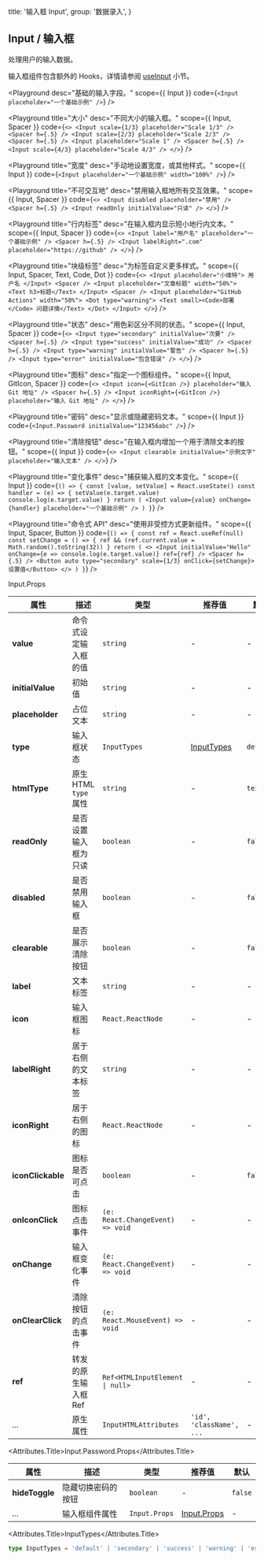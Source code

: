 
  title: '输入框 Input',
  group: '数据录入',
}

## Input / 输入框

处理用户的输入数据。

输入框组件包含额外的 Hooks，详情请参阅 [useInput](/zh-cn/hooks/use-input) 小节。

<Playground
  desc="基础的输入字段。"
  scope={{ Input }}
  code={`
<Input placeholder="一个基础示例" />
`}
/>

<Playground
  title="大小"
  desc="不同大小的输入框。"
  scope={{ Input, Spacer }}
  code={`
<>
  <Input scale={1/3} placeholder="Scale 1/3" /> <Spacer h={.5} />
  <Input scale={2/3} placeholder="Scale 2/3" /> <Spacer h={.5} />
  <Input placeholder="Scale 1" /> <Spacer h={.5} />
  <Input scale={4/3} placeholder="Scale 4/3" />
</>
`}
/>

<Playground
  title="宽度"
  desc="手动地设置宽度，或其他样式。"
  scope={{ Input }}
  code={`
<Input placeholder="一个基础示例" width="100%" />
`}
/>

<Playground
  title="不可交互地"
  desc="禁用输入框地所有交互效果。"
  scope={{ Input, Spacer }}
  code={`
<>
  <Input disabled placeholder="禁用" />
  <Spacer h={.5} />
  <Input readOnly initialValue="只读" />
</>
`}
/>

<Playground
  title="行内标签"
  desc="在输入框内显示短小地行内文本。"
  scope={{ Input, Spacer }}
  code={`
<>
  <Input label="用户名" placeholder="一个基础示例" />
  <Spacer h={.5} />
  <Input labelRight=".com" placeholder="https://github" />
</>
`}
/>

<Playground
  title="块级标签"
  desc="为标签自定义更多样式。"
  scope={{ Input, Spacer, Text, Code, Dot }}
  code={`
<>
  <Input placeholder="小维特">
    用户名
  </Input>
  <Spacer />
  <Input placeholder="文章标题" width="50%">
    <Text h3>标题</Text>
  </Input>
  <Spacer />
  <Input placeholder="GitHub Actions" width="50%">
    <Dot type="warning">
      <Text small><Code>部署</Code> 问题详情</Text>
    </Dot>
  </Input>
</>
`}
/>

<Playground
  title="状态"
  desc="用色彩区分不同的状态。"
  scope={{ Input, Spacer }}
  code={`
<>
  <Input type="secondary" initialValue="次要" />
  <Spacer h={.5} />
  <Input type="success" initialValue="成功" />
  <Spacer h={.5} />
  <Input type="warning" initialValue="警告" />
  <Spacer h={.5} />
  <Input type="error" initialValue="包含错误" />
</>
`}
/>

<Playground
  title="图标"
  desc="指定一个图标组件。"
  scope={{ Input, GitIcon, Spacer }}
  code={`
<>
  <Input icon={<GitIcon />} placeholder="输入 Git 地址" />
  <Spacer h={.5} />
  <Input iconRight={<GitIcon />} placeholder="输入 Git 地址" />
</>
`}
/>

<Playground
  title="密码"
  desc="显示或隐藏密码文本。"
  scope={{ Input }}
  code={`
<Input.Password initialValue="123456abc" />
`}
/>

<Playground
  title="清除按钮"
  desc="在输入框内增加一个用于清除文本的按钮。"
  scope={{ Input }}
  code={`
<>
  <Input clearable initialValue="示例文字" placeholder="输入文本" />
</>
`}
/>

<Playground
  title="变化事件"
  desc="捕获输入框的文本变化。"
  scope={{ Input }}
  code={`
() => {
  const [value, setValue] = React.useState()
  const handler = (e) => {
    setValue(e.target.value)
    console.log(e.target.value)
  }
  return (
    <Input value={value} onChange={handler} placeholder="一个基础示例" />
  )
}
`}
/>

<Playground
  title="命令式 API"
  desc="使用非受控方式更新组件。"
  scope={{ Input, Spacer, Button }}
  code={`
() => {
  const ref = React.useRef(null)
  const setChange = () => {
    ref && (ref.current.value = Math.random().toString(32))
  }
  return (
    <>
      <Input initialValue="Hello" onChange={e => console.log(e.target.value)} ref={ref} />
      <Spacer h={.5} />
      <Button auto type="secondary" scale={1/3} onClick={setChange}>设置值</Button>
    </>
  )
}
`}
/>

<Attributes edit="/pages/zh-cn/components/input.mdx">
<Attributes.Title>Input.Props</Attributes.Title>

| 属性              | 描述                  | 类型                                           | 推荐值                    | 默认      |
| ----------------- | --------------------- | ---------------------------------------------- | ------------------------- | --------- |
| **value**         | 命令式设定输入框的值  | `string`                                       | -                         | -         |
| **initialValue**  | 初始值                | `string`                                       | -                         | -         |
| **placeholder**   | 占位文本              | `string`                                       | -                         | -         |
| **type**          | 输入框状态            | `InputTypes`                                   | [InputTypes](#inputtypes) | `default` |
| **htmlType**      | 原生 HTML `type` 属性 | `string`                                       | -                         | `text`    |
| **readOnly**      | 是否设置输入框为只读  | `boolean`                                      | -                         | `false`   |
| **disabled**      | 是否禁用输入框        | `boolean`                                      | -                         | `false`   |
| **clearable**     | 是否展示清除按钮      | `boolean`                                      | -                         | `false`   |
| **label**         | 文本标签              | `string`                                       | -                         | -         |
| **icon**          | 输入框图标            | `React.ReactNode`                              | -                         | -         |
| **labelRight**    | 居于右侧的文本标签    | `string`                                       | -                         | -         |
| **iconRight**     | 居于右侧的图标        | `React.ReactNode`                              | -                         | -         |
| **iconClickable** | 图标是否可点击        | `boolean`                                      | -                         | `false`   |
| **onIconClick**   | 图标点击事件          | `(e: React.ChangeEvent) => void`               | -                         | -         |
| **onChange**      | 输入框变化事件        | `(e: React.ChangeEvent) => void`               | -                         | -         |
| **onClearClick**  | 清除按钮的点击事件    | `(e: React.MouseEvent) => void`                | -                         | -         |
| **ref**           | 转发的原生输入框 Ref  | <Code>Ref<HTMLInputElement &#124; null></Code> | -                         | -         |
| ...               | 原生属性              | `InputHTMLAttributes`                          | `'id', 'className', ...`  | -         |

<Attributes.Title>Input.Password.Props</Attributes.Title>

| 属性           | 描述               | 类型          | 推荐值                      | 默认    |
| -------------- | ------------------ | ------------- | --------------------------- | ------- |
| **hideToggle** | 隐藏切换密码的按钮 | `boolean`     | -                           | `false` |
| ...            | 输入框组件属性     | `Input.Props` | [Input.Props](#input.props) | -       |

<Attributes.Title>InputTypes</Attributes.Title>

```ts
type InputTypes = 'default' | 'secondary' | 'success' | 'warning' | 'error'
```

</Attributes>

